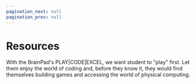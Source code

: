 ```yaml
---
pagination_next: null
pagination_prev: null
---
```



# Resources

With the BrainPad's PLAY|CODE|EXCEL, we want student to "play" first. Let them enjoy the world of coding and, before they know it, they would find themselves building games and accessing the world of physical computing.
